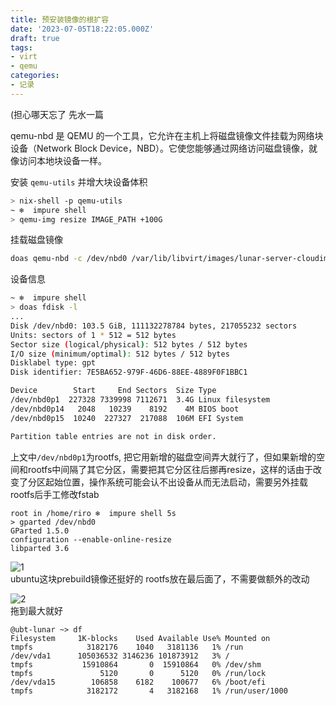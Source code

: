 ```yaml
---
title: 预安装镜像的根扩容
date: '2023-07-05T18:22:05.000Z'
draft: true
tags:
- virt
- qemu
categories:
- 记录
---
```


(担心哪天忘了 先水一篇

qemu-nbd 是 QEMU 的一个工具，它允许在主机上将磁盘镜像文件挂载为网络块设备（Network Block Device，NBD）。它使您能够通过网络访问磁盘镜像，就像访问本地块设备一样。

安装 `qemu-utils` 并增大块设备体积

```sh
> nix-shell -p qemu-utils
~ ❄️  impure shell
> qemu-img resize IMAGE_PATH +100G
```

挂载磁盘镜像

```sh
doas qemu-nbd -c /dev/nbd0 /var/lib/libvirt/images/lunar-server-cloudimg-amd64.img
```

设备信息

```sh
~ ❄️  impure shell
> doas fdisk -l
...
Disk /dev/nbd0: 103.5 GiB, 111132278784 bytes, 217055232 sectors
Units: sectors of 1 * 512 = 512 bytes
Sector size (logical/physical): 512 bytes / 512 bytes
I/O size (minimum/optimal): 512 bytes / 512 bytes
Disklabel type: gpt
Disk identifier: 7E5BA652-979F-46D6-88EE-4889F0F1BBC1

Device        Start     End Sectors  Size Type
/dev/nbd0p1  227328 7339998 7112671  3.4G Linux filesystem
/dev/nbd0p14   2048   10239    8192    4M BIOS boot
/dev/nbd0p15  10240  227327  217088  106M EFI System

Partition table entries are not in disk order.
```

上文中`/dev/nbd0p1`为rootfs, 把它用新增的磁盘空间弄大就行了，但如果新增的空间和rootfs中间隔了其它分区，需要把其它分区往后挪再resize，这样的话由于改变了分区起始位置，操作系统可能会认不出设备从而无法启动，需要另外挂载rootfs后手工修改fstab

```
root in /home/riro ❄️  impure shell 5s
> gparted /dev/nbd0
GParted 1.5.0
configuration --enable-online-resize
libparted 3.6
```

![1](20230706021418.png)  
ubuntu这块prebuild镜像还挺好的 rootfs放在最后面了，不需要做额外的改动

![2](20230706021453.png)  
拖到最大就好

```
@ubt-lunar ~> df
Filesystem     1K-blocks    Used Available Use% Mounted on
tmpfs            3182176    1040   3181136   1% /run
/dev/vda1      105036532 3146236 101873912   3% /
tmpfs           15910864       0  15910864   0% /dev/shm
tmpfs               5120       0      5120   0% /run/lock
/dev/vda15        106858    6182    100677   6% /boot/efi
tmpfs            3182172       4   3182168   1% /run/user/1000
```
